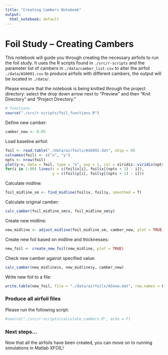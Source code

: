 ```yaml
---
title: "Creating Cambers Notebook"
output:
  html_notebook: default
---
```


# Foil Study -- Creating Cambers

This notebook will guide you through creating the necessary airfoils to run the foil study. It uses the R scripts found in `./src/r-scripts` and the parameter list of cambers in `./data/camber_list.csv` to alter the airfoil `./data/AS6091.csv` to produce airfoils with different cambers, the output will be located in `./data/`. 

Please ensure that the notebook is being knitted through the project directory: select the drop down arrow next to "Preview" and then "Knit Directory" and "Project Directory."

```r
# functions
source("./src/r-scripts/foil_functions.R")
```

Define new camber: 

```r
camber_new <- 0.05
```

Load baseline airfoil: 

```r
foil <- read.table("./data/airfoils/AS6091.dat", skip = 0)
colnames(foil) <- c("x", "y")
npts <- nrow(foil)
plot(y~x, data = foil, type = "o", asp = 1, col = viridis::viridis(npts))
for(i in 1:80) lines(x = c(foil$x[i], foil$x[(npts + 1) - i]), 
                     y = c(foil$y[i], foil$y[(npts + 1) - i]))
```

Calculate midline: 
```r
foil_midline_sm <- find_midline(foil$x, foil$y, smoothed = T)
```
Calculate original camber: 

```r
calc_camber(foil_midline_sm$x, foil_midline_sm$y)
```

Create new midline: 
```r
new_midline <- adjust_midline(foil_midline_sm, camber_new, plot = TRUE)
```

Create new foil based on midline and thicknesses: 

```r
new_foil <- create_new_foil(new_midline, plot = TRUE)
```

Check new camber against specified value:

```r
calc_camber(new_midline$x, new_midline$y, camber_new)
```


Write new foil to a file:

```r
write.table(new_foil, file = "./data/airfoils/ASnew.dat", row.names = F, col.names = F)
```


### Produce all airfoil files

Please run the following script: 

```r
#source("./src/r-scripts/calculate_cambers.R", echo = F)
```

### Next steps...

Now that all the airfoils have been created, you can move on to running simulations in Matlab XFOIL! 